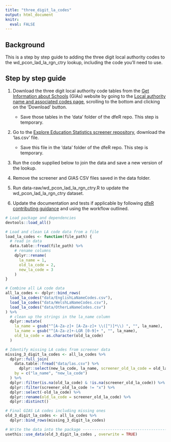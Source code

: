```yaml
---
title: "three_digit_la_codes"
output: html_document
knitr: 
  eval: FALSE
---
```


## Background

This is a step by step guide to adding the three digit local authority codes to the wd_pcon_lad_la_rgn_ctry lookup, including the code you'll need to use.

## Step by step guide


1.  Download the three digit local authority code tables from the [Get Information about Schools](https://get-information-schools.service.gov.uk/) (GIAs) website by going to the [Local authority name and associated codes page](https://get-information-schools.service.gov.uk/Guidance/LaNameCodes), scrolling to the bottom and clicking on the 'Download' button.

    -   Save those tables in the 'data' folder of the dfeR repo. This step is temporary.

2.  Go to the [Explore Education Statistics screener repository](https://github.com/dfe-analytical-services/dfe-published-data-qa/blob/main/data/las.csv), download the 'las.csv' file.

    -  Save this file in the 'data' folder of the dfeR repo. This step is temporary.

3.  Run the code supplied below to join the data and save a new version of the lookup.


4.  Remove the screener and GIAS CSV files saved in the data folder.

5.  Run data-raw/wd_pcon_lad_la_rgn_ctry.R to update the wd_pcon_lad_la_rgn_ctry dataset.

6.  Update the documentation and tests if applicable by following [dfeR contributing guidance](https://dfe-analytical-services.github.io/dfeR/CONTRIBUTING.html) and using the workflow outlined.

```r
# Load package and dependencies
devtools::load_all()

# Load and clean LA code data from a file
load_la_codes <- function(file_path) {
  # read in data
  data.table::fread(file_path) %>%
    # rename columns
    dplyr::rename(
      la_name = 1,
      old_la_code = 2,
      new_la_code = 3
    )
}

# Combine all LA code data
all_la_codes <- dplyr::bind_rows(
  load_la_codes("data/EnglishLaNameCodes.csv"),
  load_la_codes("data/WelshLaNameCodes.csv"),
  load_la_codes("data/OtherLaNameCodes.csv")
) %>%
  # clean up the strings in the la_name column
  dplyr::mutate(
    la_name = gsub("^[A-Za-z]+ [A-Za-z]+ \\([^)]*\\) ", "", la_name),
    la_name = gsub("^[A-Za-z]+-LGR [0-9]+ ", "", la_name),
    old_la_code = as.character(old_la_code)
  )

# Identify missing LA codes from screener data
missing_3_digit_la_codes <- all_la_codes %>%
  dplyr::full_join(
    data.table::fread("data/las.csv") %>%
      dplyr::select(new_la_code, la_name, screener_old_la_code = old_la_code),
    by = c("la_name", "new_la_code")
  ) %>%
  dplyr::filter(is.na(old_la_code) & !is.na(screener_old_la_code)) %>%
  dplyr::filter(screener_old_la_code != "x") %>%
  dplyr::select(-old_la_code) %>%
  dplyr::rename(old_la_code = screener_old_la_code) %>%
  dplyr::distinct()

# Final GIAS LA codes including missing ones
old_3_digit_la_codes <- all_la_codes %>%
  dplyr::bind_rows(missing_3_digit_la_codes)

# Write the data into the package ---------------------------------------------
usethis::use_data(old_3_digit_la_codes , overwrite = TRUE)
```
